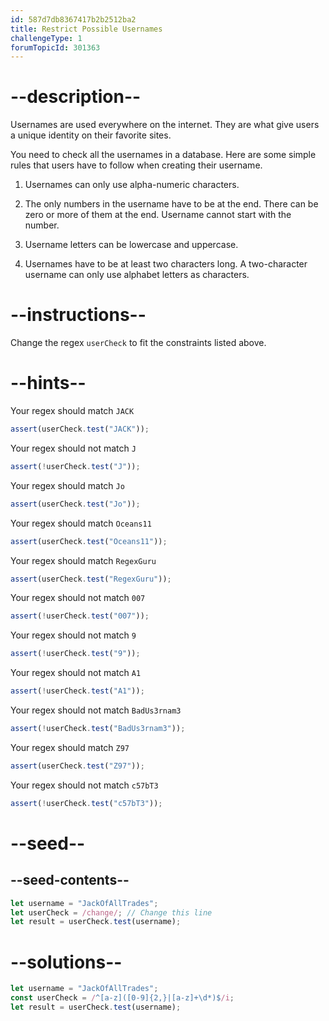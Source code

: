 ```yaml
---
id: 587d7db8367417b2b2512ba2
title: Restrict Possible Usernames
challengeType: 1
forumTopicId: 301363
---
```


# --description--

Usernames are used everywhere on the internet. They are what give users a unique identity on their favorite sites.

You need to check all the usernames in a database. Here are some simple rules that users have to follow when creating their username.

1) Usernames can only use alpha-numeric characters.

2) The only numbers in the username have to be at the end. There can be zero or more of them at the end. Username cannot start with the number.

3) Username letters can be lowercase and uppercase.

4) Usernames have to be at least two characters long. A two-character username can only use alphabet letters as characters.

# --instructions--

Change the regex `userCheck` to fit the constraints listed above.

# --hints--

Your regex should match `JACK`

```js
assert(userCheck.test("JACK"));
```

Your regex should not match `J`

```js
assert(!userCheck.test("J"));
```

Your regex should match `Jo`

```js
assert(userCheck.test("Jo"));
```

Your regex should match `Oceans11`

```js
assert(userCheck.test("Oceans11"));
```

Your regex should match `RegexGuru`

```js
assert(userCheck.test("RegexGuru"));
```

Your regex should not match `007`

```js
assert(!userCheck.test("007"));
```

Your regex should not match `9`

```js
assert(!userCheck.test("9"));
```

Your regex should not match `A1`

```js
assert(!userCheck.test("A1"));
```

Your regex should not match `BadUs3rnam3`

```js
assert(!userCheck.test("BadUs3rnam3"));
```

Your regex should match `Z97`

```js
assert(userCheck.test("Z97"));
```

Your regex should not match `c57bT3`

```js
assert(!userCheck.test("c57bT3"));
```

# --seed--

## --seed-contents--

```js
let username = "JackOfAllTrades";
let userCheck = /change/; // Change this line
let result = userCheck.test(username);
```

# --solutions--

```js
let username = "JackOfAllTrades";
const userCheck = /^[a-z]([0-9]{2,}|[a-z]+\d*)$/i;
let result = userCheck.test(username);
```
